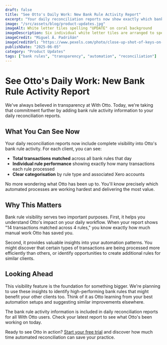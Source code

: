 ```yaml
---
draft: false
title: "See Otto's Daily Work: New Bank Rule Activity Report"
excerpt: "Your daily reconciliation reports now show exactly which bank rules Otto used and how many transactions each rule processed."
image: "/src/assets/blog/product-updates.jpg"
imageAlt: White letter tiles spelling "UPDATE" on coral background
imageDescription: Six individual white letter tiles are arranged to spell the word "UPDATE" against a warm coral-coloured background. The tiles appear to be physical objects with subtle shadows, creating a tactile, hands-on feel that suggests active engagement with information or processes.
imageCredit: "Miguel Á. Padriñán"
imageCreditUrl: "https://www.pexels.com/photo/close-up-shot-of-keys-on-a-red-surface-2882668/"
publishDate: "2025-06-05"
category: "Product Updates"
tags: ["bank rules", "transparency", "automation", "reconciliation"]
---
```





# See Otto's Daily Work: New Bank Rule Activity Report

We've always believed in transparency at With Otto. Today, we're taking that commitment further by adding bank rule activity information to your daily reconciliation reports.

## What You Can See Now

Your daily reconciliation reports now include complete visibility into Otto's bank rule activity. For each client, you can see:

- **Total transactions matched** across all bank rules that day
- **Individual rule performance** showing exactly how many transactions each rule processed
- **Clear categorisation** by rule type and associated Xero accounts

No more wondering what Otto has been up to. You'll know precisely which automated processes are working hardest and delivering the most value.

<Screenshot
src="/src/assets/blog/bank-rule-activity-screenshot.png"
alt="Bank rule activity summary"
caption="An example bank rule activity summary showing 14 matched transaction across 4 rules, with breakdowns per rule"
/>

## Why This Matters

Bank rule visibility serves two important purposes. First, it helps you understand Otto's impact on your daily workflow. When your report shows "14 transactions matched across 4 rules," you know exactly how much manual work Otto has saved you.

Second, it provides valuable insights into your automation patterns. You might discover that certain types of transactions are being processed more efficiently than others, or identify opportunities to create additional rules for similar clients.

## Looking Ahead

This visibility feature is the foundation for something bigger. We're planning to use these insights to identify high-performing bank rules that might benefit your other clients too. Think of it as Otto learning from your best automation setups and suggesting similar improvements elsewhere.

The bank rule activity information is included in daily reconciliation reports for all With Otto users. Check your latest report to see what Otto's been working on today.

Ready to see Otto in action? [Start your free trial](/trial/) and discover how much time automated reconciliation can save your practice.
